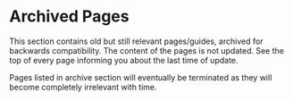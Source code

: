 # Archived Pages

This section contains old but still relevant pages/guides, archived for backwards compatibility. The content of the pages is not updated. See the top of every page informing you about the last time of update. 

Pages listed in archive section will eventually be terminated as they will become completely irrelevant with time.


